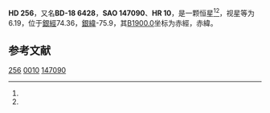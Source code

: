 {{Starbox begin
| name = HD 256
}}
{{Starbox observe
| epoch = [[J2000.0|J2000.0]]
| constell = {{星座名待查}}<ref name=SIMBAD>{{cite web
 | url=http://simbad.u-strasbg.fr/simbad/sim-id?Ident=HR+10
 | title=Pulsating variable Star
 | publisher=Centre de Données astronomiques de Strasbourg
 | work=SIMBAD
 | accessdate=2012-07-13
 | archive-date=2020-07-05
 | archive-url=https://web.archive.org/web/20200705083228/http://simbad.u-strasbg.fr/simbad/sim-id?Ident=HR+10
 | dead-url=no
 }}</ref><ref name=DATA>{{cite web
 | url=http://vizier.u-strasbg.fr/viz-bin/VizieR-5?-out.add=.&-source=5050&-corr=PK=HR&-out.max=9999&HR=10
 | title=VizieR Detailed Page
 | accessdate=2012-07-13
 | archive-date=2016-12-20
 | archive-url=https://web.archive.org/web/20161220220724/http://vizier.u-strasbg.fr/viz-bin/VizieR-5?-out.add=.&-source=5050&-corr=PK=HR&-out.max=9999&HR=10
 | dead-url=no
 }}</ref>
| 星官 = 
| ra = {{RA|0|7|18.2}}<ref name=SIMBAD /><ref name=DATA />
| dec = {{DEC|-17|23|11}}<ref name=SIMBAD /><ref name=DATA />
| appmag_v = 6.19<ref name=SIMBAD /><ref name=DATA />
}}
{{Starbox character
| class = A6Vn<ref name=SIMBAD /><ref name=DATA />
| b-v = 0.14<ref name=SIMBAD /><ref name=DATA />
| u-b = 0.1<ref name=SIMBAD /><ref name=DATA />
| r-i = <ref name=SIMBAD /><ref name=DATA />
| variable = 
}}
{{Starbox astrometry
| radial_v = 0.1
| prop_mo_ra = -9
| parallax = 
| p_error = 
}}
{{Starbox catalog
| names =BD-18 6428，[[SAO星表|SAO]] 147090，[[HD星表|HD]] 256，[[HR星表|HR]] 10}}
{{Starbox reference |Simbad=HR+10}}
{{Starbox end}}

'''HD 256'''，又名'''BD-18 6428'''，'''SAO 147090'''、'''HR 10'''，是一颗恒星<ref name=SIMBAD /><ref name=DATA />，视星等为6.19，位于[[銀道座標系|銀經]]74.36，[[銀道座標系|銀緯]]-75.9，其[[B1900.0|B1900.0]]坐标为赤經{{RA|0|2|11.8}}，赤緯{{DEC|-17|-75.9|39}}。

== 参考文献 ==
{{reflist}}


[[Category:HD和HDE天體|256]]
[[Category:HR天體|0010]]
[[Category:SAO天體|147090]]